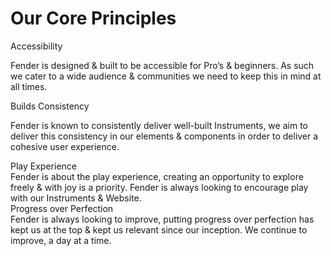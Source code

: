 
<Meta title="Principles/Core Principles" />

<style>
  {`
    .subheading {
      --mediumdark: '#999999';
      font-weight: 900;
      font-size: 14px;
      color: #999;
      letter-spacing: 6px;
      line-height: 24px;
      text-transform: uppercase;
      margin-bottom: 12px;
      margin-top: 40px;
    }
  `}
</style>

# Our Core Principles

<div className="subheading">Accessibility</div>

Fender is designed & built to be accessible for Pro’s & beginners.
As such we cater to a wide audience & communities we need to keep
this in mind at all times.

<div className="subheading">Builds Consistency</div>

Fender is known to consistently deliver well-built Instruments,
we aim to deliver this consistency in our elements & components in
order to deliver a cohesive user experience.

<div className="subheading">Play Experience</div>
Fender is about the play experience, creating an opportunity to explore freely & with joy is a priority.
Fender is always looking to encourage play with our Instruments & Website.

<div className="subheading">Progress over Perfection</div>
Fender is always looking to improve, putting progress over perfection has kept us at the top & kept
us relevant since our inception. We continue to improve, a day at a time.

